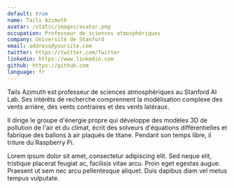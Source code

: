 ```yaml
---
default: true
name: Tails Azimuth
avatar: /static/images/avatar.png
occupation: Professeur de sciences atmosphériques 
company: Université de Stanford
email: address@yoursite.com
twitter: https://twitter.com/Twitter
linkedin: https://www.linkedin.com
github: https://github.com
language: fr
---
```


Tails Azimuth est professeur de sciences atmosphériques au Stanford AI Lab. Ses intérêts de recherche comprennent la modélisation complexe des vents arrière, des vents contraires et des vents latéraux.

Il dirige le groupe d'énergie propre qui développe des modèles 3D de pollution de l'air et du climat, écrit des solveurs d'équations différentielles et fabrique des ballons à air plaqués de titane. Pendant son temps libre, il triture du Raspberry Pi.

Lorem ipsum dolor sit amet, consectetur adipiscing elit. Sed neque elit, tristique placerat feugiat ac, facilisis vitae arcu. Proin eget egestas augue. Praesent ut sem nec arcu pellentesque aliquet. Duis dapibus diam vel metus tempus vulputate.
